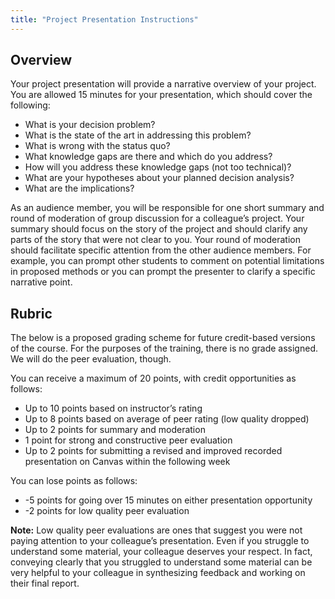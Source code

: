 ```yaml
---
title: "Project Presentation Instructions"
---
```


## Overview
Your project presentation will provide a narrative overview of your project. You are allowed 15 minutes for your presentation, which should cover the following:

* What is your decision problem?
* What is the state of the art in addressing this problem?
* What is wrong with the status quo?
* What knowledge gaps are there and which do you address?
* How will you address these knowledge gaps (not too technical)?
* What are your hypotheses about your planned decision analysis?
* What are the implications?

As an audience member, you will be responsible for one short summary and round of moderation of group discussion for a colleague's project. Your summary should focus on the story of the project and should clarify any parts of the story that were not clear to you. Your round of moderation should facilitate specific attention from the other audience members. For example, you can prompt other students to comment on potential limitations in proposed methods or you can prompt the presenter to clarify a specific narrative point. 

## Rubric

The below is a proposed grading scheme for future credit-based versions of the course. For the purposes of the training, there is no grade assigned. We will do the peer evaluation, though. 

You can receive a maximum of 20 points, with credit opportunities as follows:

* Up to 10 points based on instructor's rating
* Up to 8 points based on average of peer rating (low quality dropped)
* Up to 2 points for summary and moderation
* 1 point for strong and constructive peer evaluation
* Up to 2 points for submitting a revised and improved recorded presentation on Canvas within the following week 

You can lose points as follows:

* -5 points for going over 15 minutes on either presentation opportunity
* -2 points for low quality peer evaluation

**Note:** Low quality peer evaluations are ones that suggest you were not paying attention to your colleague's presentation. Even if you struggle to understand some material, your colleague deserves your respect. In fact, conveying clearly that you struggled to understand some material can be very helpful to your colleague in synthesizing feedback and working on their final report. 